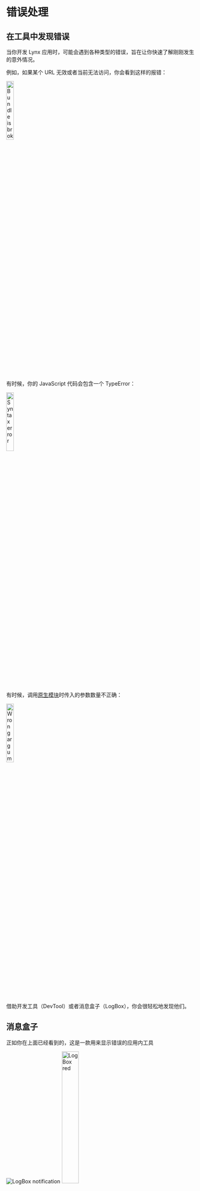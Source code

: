 # 错误处理

## 在工具中发现错误

当你开发 Lynx 应用时，可能会遇到各种类型的错误，旨在让你快速了解刚刚发生的意外情况。

例如，如果某个 URL 无效或者当前无法访问，你会看到这样的报错：

<img
  src="https://lf-lynx.tiktok-cdns.com/obj/lynx-artifacts-oss-sg/lynx-website/assets/error_invalid_bundle.png"
  alt="Bundle is broken"
  width="20%"
/>

有时候，你的 JavaScript 代码会包含一个 TypeError：

<img
  src="https://lf-lynx.tiktok-cdns.com/obj/lynx-artifacts-oss-sg/lynx-website/assets/error_syntax.png"
  alt="Syntax error"
  width="20%"
/>

有时候，调用[原生模块](guide/spec.html#nativemodules)时传入的参数数量不正确：

<img
  src="https://lf-lynx.tiktok-cdns.com/obj/lynx-artifacts-oss-sg/lynx-website/assets/error_wrong_args.png"
  alt="Wrong arguments"
  width="20%"
/>

借助开发工具（DevTool）或者消息盒子（LogBox），你会很轻松地发现他们。

## 消息盒子

正如你在上面已经看到的，这是一款用来显示错误的应用内工具

<div style={{ display: 'flex', justifyContent: 'flex-start', gap: '10px' }}>
  <img
    src={
      'https://lf-lynx.tiktok-cdns.com/obj/lynx-artifacts-oss-sg/lynx-website/assets/logbox_message.jpeg'
    }
    alt="LogBox notification"
    style={{ width: '40%', height: '40%', margin: 'auto 0' }}
  />
  <img
    src={
      'https://lf-lynx.tiktok-cdns.com/obj/lynx-artifacts-oss-sg/lynx-website/assets/logbox_box.png'
    }
    alt="LogBox red"
    width="30%"
  />
</div>

它便于快速浏览，让你知道发生了什么。不过，对于开发工作，我们推荐使用桌面调试工具，它有更丰富的功能和更好的交互体验。

## 在代码中处理错误

现在让我们尝试对报错做些什么。

如果你想在代码中处理这些错误，可能会要先对[错误](/api/errors/lynx-error)有一个整体的理解。

然后，这里是一个处理 [301](/api/errors/error-code.html#eb_resource_image-301) 错误的例子

```tsx
const ImageErrorExample = () => {
  const [isImageError, setImageError] = useState(false);
  const handleImageError = (event: ErrorEvent) => {
    setImageError(true);
    console.log('Image loaded error:', JSON.stringify(event));
  };
  if (isImageError) {
    return <view />;
  }
  return (
    <view>
      <image
        className="my-image"
        src={'error url'}
        binderror={handleImageError}
      />
    </view>
  );
};
```

为了让开发者能够快速分类错误并找到解决方法，我们总结了所有错误并整理了一份[列表](/api/errors/error-code)，包括错误代码、描述、级别、修复建议等。

请随意查阅！
